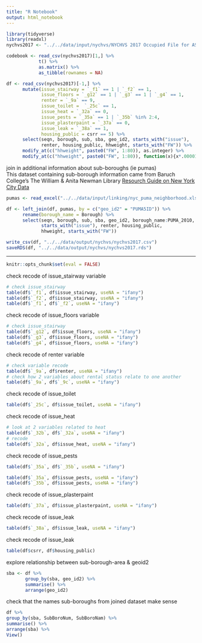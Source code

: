 ```yaml
---
title: "R Notebook"
output: html_notebook
---
```

```r
library(tidyverse)
library(readxl)
nychvs2017 <- "../../data/input/nychvs/NYCHVS 2017 Occupied File for ASA Challenge_CSV.csv"
```

```r
codebook <- read_csv(nychvs2017)[1,] %>% 
            t() %>% 
            as.matrix() %>% 
            as_tibble(rownames = NA)
```

```r
df <- read_csv(nychvs2017)[-1,] %>%
      mutate(issue_stairway = `_f1` == 1 | `_f2` == 1,
             issue_floors = `_g12` == 1 | `_g3` == 1 | `_g4` == 1,
             renter = `_9a` == 9,
             issue_toilet =  `_25c` == 1, 
             issue_heat = `_32a` == 0,
             issue_pests = `_35a` == 1 | `_35b` %in% 2:4,
             issue_plasterpaint = `_37a` == 0,
             issue_leak = `_38a` == 1,
             housing_public = csrr == 5) %>%
      select(seqn, borough, sub, sba, geo_id2, starts_with("issue"), 
             renter, housing_public, hhweight, starts_with("FW")) %>% 
      modify_at(c("hhweight", paste0("FW", 1:80)), as.integer) %>% 
      modify_at(c("hhweight", paste0("FW", 1:80)), function(x){x*.00001}) 
```

join in additional information about sub-boroughs (ie pumas)      
This dataset containing sub-borough information came from Baruch College's The William & Anita Newman Library [Resourch Guide on New York City Data](https://www.baruch.cuny.edu/confluence/display/geoportal/NYC+Geographies)
```r
pumas <- read_excel("../../data/input/linking/nyc_puma_neighborhood.xls")

df <- left_join(df, pumas, by = c("geo_id2" = "PUMA5ID")) %>%
      rename(borough_name = Borough) %>%
      select(seqn, borough, sub, sba, geo_id2, borough_name:PUMA_2010, 
             starts_with("issue"), renter, housing_public, 
             hhweight, starts_with("FW"))
```

```r
write_csv(df, "../../data/output/nychvs/nychvs2017.csv")
saveRDS(df, "../../data/output/nychvs/nychvs2017.rds")
```

********************************************************************************
```r
knitr::opts_chunk$set(eval = FALSE)
```

check recode of issue_stairway variable
```r
# check issue_stairway
table(df$`_f1`, df$issue_stairway, useNA = "ifany")
table(df$`_f2`, df$issue_stairway, useNA = "ifany")
table(df$`_f1`, df$`_f2`, useNA = "ifany")
```

check recode of issue_floors variable
```r
# check issue_stairway
table(df$`_g12`, df$issue_floors, useNA = "ifany")
table(df$`_g3`, df$issue_floors, useNA = "ifany")
table(df$`_g4`, df$issue_floors, useNA = "ifany")
```

check recode of renter variable
```r
# check variable recode
table(df$`_9a`, df$renter, useNA = "ifany")
# check how 2 variables about rental status relate to one another
table(df$`_9a`, df$`_9c`, useNA = "ifany")
```

check recode of issue_toilet
```r
table(df$`_25c`, df$issue_toilet, useNA = "ifany")
```

check recode of issue_heat 
```r
# look at 2 variables related to heat
table(df$`_32b`, df$`_32a`, useNA = "ifany")
# recode
table(df$`_32a`, df$issue_heat, useNA = "ifany")
```

check recode of issue_pests
```r
table(df$`_35a`, df$`_35b`, useNA = "ifany")

table(df$`_35a`, df$issue_pests, useNA = "ifany")
table(df$`_35b`, df$issue_pests, useNA = "ifany")
```

check recode of issue_plasterpaint
```r
table(df$`_37a`, df$issue_plasterpaint, useNA = "ifany")
```

check recode of issue_leak
```r
table(df$`_38a`, df$issue_leak, useNA = "ifany")
```

check recode of issue_leak
```r
table(df$csrr, df$housing_public)
```

explore relationship between sub-borough-area & geoid2
```r
sba <- df %>%
       group_by(sba, geo_id2) %>%
       summarise() %>%
       arrange(geo_id2)
```

check that the names sub-boroughs from joined dataset make sense
```r
df %>%
group_by(sba, SubBoroNum, SubBoroNam) %>%
summarise() %>%
arrange(sba) %>%
View()
```

